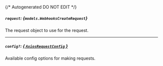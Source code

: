 {/* Autogenerated DO NOT EDIT  */}

##### `request`: *{`models.WebhooksCreateRequest`}*
The request object to use for the request.
<Collapsible openLabel={Labels.showProperties} closeLabel={Labels.hideProperties}>
    <WebhooksCreateRequest/>
</Collapsible>

---
##### `config?`: [*{ `AxiosRequestConfig` }*](https://axios-http.com/docs/req_config)
Available config options for making requests.


